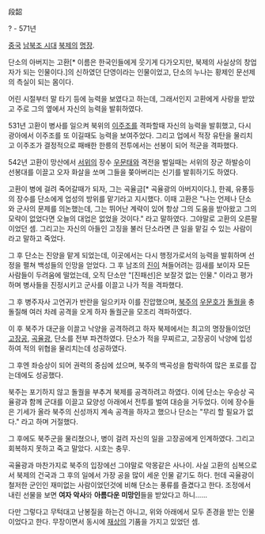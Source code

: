 段韶

? - 571년

[[중국]] [[남북조 시대]] [[북제]]의 [[명장]].

단소의 아버지는 고환[* 이름은 한국인들에게 웃기게 다가오지만, 북제의 사실상의 창업자가 되는 인물이다.]의 신하였던 단영이라는 인물이었고, 단소의 누나는 황제인 문선제의 측실이 되는 몸이다.

어린 시절부터 말 타기 등에 능력을 보였다고 하는데, 그래서인지 고환에게 사랑을 받았고 주로 그의 옆에서 자신의 능력을 발휘하였다.

531년 고환이 병사를 일으켜 북위의 [[이주조]]를 격파할때 자신의 능력을 발휘했고, 다시 광아에서 이주조를 또 이길때도 능력을 보여주었다. 그리고 업에서 적장 유탄을 물리치고 이주조가 결정적으로 패배한 한릉의 전투에서는 선봉이 되어 적군을 격파했다.

542년 고환이 망산에서 [[서위]]의 장수 [[우문태]]와 격전을 벌일때는 서위의 장군 하발승이 선봉대를 이끌고 오자 화살을 쏘며 그들을 쫒아버리는 신기를 발휘하기도 하였다.

고환이 병에 걸려 죽어갈때가 되자, 그는 곡율금[* 곡율광의 아버지이다.], 한궤, 유풍등의 장수를 단소에게 업성의 방위를 맡기라고 지시했다. 이때 고환은 "나는 언제나 단소와 군사의 문제를 의논했는데, 그는 뛰어난 계략이 있어 항상 그의 도움을 받아왔고 그의 모략이 없었다면 오늘의 대업은 없었을 것이다." 라고 말하였다. 그야말로 고환의 오른팔이었던 셈. 그리고는 자신의 아들인 고징을 불러 단소라면 큰 일을 맡길 수 있는 사람이라고 말하고 죽었다.

그 후 단소는 진양을 맡게 되었는데, 이곳에서는 다시 행정가로서의 능력을 발휘하며 선정을 펼쳐 백성들의 인망을 얻었다. 그 후 남조의 [[진]]이 쳐들어려는 낌새를 보이자 모든 사람들이 두려움에 떨었는데, 오직 단소만 "[진패선]은 보잘것 없는 인물." 이라고 평가하며 병사들을 진정시키고 군사를 이끌고 나가 적을 격파했다.

그 후 병주자사 고언귀가 반란을 일으키자 이를 진압했으며, [[북주]]의 [[우문호]]가 [[돌궐]]을 충돌질해 여러 차례 공격을 오게 하자 돌궐군을 모조리 격파하였다.

이 후 북주가 대군을 이끌고 낙양을 공격하려고 하자 북제에서는 최고의 명장들이었던 [[고장공]], [[곡율광]], 단소를 전부 파견하였다. 단소가 적을 무찌르고, 고장공이 낙양에 입성하여 적의 위협을 물리치는데 성공하였다.

그 후엔 좌승상이 되어 권력의 중심에 섰으며, 북주의 백곡성을 함락하여 많은 포로를 잡는데에도 성공했다. 

북주는 포기하지 않고 돌궐을 부추겨 북제를 공격하려고 하였다. 이에 단소는 우승상 곡율광과 함께 군대를 이끌고 묘양성 아래에서 전투를 벌여 대승을 거두었다. 이에 장수들은 기세가 올라 북주의 신성까지 계속 공격을 하자고 했으나 단소는 "무리 할 필요가 없다." 라고 하며 거절했다.

그 후에도 북주군을 물리쳤으나, 병이 걸려 자신의 일을 고장공에게 인계하였다. 그리고 회복하지 못하고 죽고 말았다. 시호는 충무.

곡율광과 마찬가지로 북주의 입장에선 그야말로 악몽같은 사나이. 사실 고환의 심복으로서 북제의 건국과 그 후의 일에서 가장 공을 많이 세운 인물 같기도 하다. 헌데 곡율광이 철저한 군인인 재미없는 사람이었던것에 비해 단소는 풍류를 즐겼다고 한다. 조정에서 내린 선물을 보면 '''여자 악사'''와 '''아름다운 미망인'''들을 받았다고 하니......

다만 그렇다고 무턱대고 난봉질을 하는건 아니고, 위와 아래에서 모두 존경을 받는 인물이었다고 한다. 무장이면서 동시에 [[재상]]의 기품을 가지고 있었던 셈.
